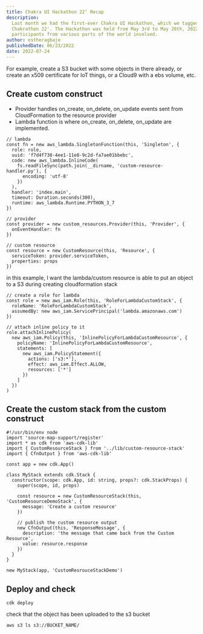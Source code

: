 ```yaml
---
title: Chakra UI Hackathon 22’ Recap
description:
  Last month we had the first-ever Chakra UI Hackathon, which we tagged the
  Chakrathon 22'. The Hackathon was held from May 3rd to May 20th, 2022, with
  participants from various parts of the world involved.
author: estheragbaje
publishedDate: 06/23/2022
date: 2022-07-24
---
```


For example, create a S3 bucket with some objects in there already, or create an x509 certificate for IoT things, or a Cloud9 with a ebs volume, etc.

## Create custom construct

- Provider handles on_create, on_delete, on_update events sent from CloudFormation to the resource provider
- Lambda function is where on_create, on_delete, on_update are implemented.

```tsx
// lambda
const fn = new aws_lambda.SingletonFunction(this, 'Singleton', {
  role: role,
  uuid: 'f7d4f730-4ee1-11e8-9c2d-fa7ae01bbebc',
  code: new aws_lambda.InlineCode(
    fs.readFileSync(path.join(__dirname, 'custom-resource-handler.py'), {
      encoding: 'utf-8'
    })
  ),
  handler: 'index.main',
  timeout: Duration.seconds(300),
  runtime: aws_lambda.Runtime.PYTHON_3_7
})

// provider
const provider = new custom_resources.Provider(this, 'Provider', {
  onEventHandler: fn
})

// custom resource
const resource = new CustomResource(this, 'Resource', {
  serviceToken: provider.serviceToken,
  properties: props
})
```

in this example, I want the lambda/custom resource is able to put an object to a S3 during creating cloudformation stack

```tsx
// create a role for lambda
const role = new aws_iam.Role(this, 'RoleForLambdaCustomStack', {
  roleName: 'RoleForLambdaCustomStack',
  assumedBy: new aws_iam.ServicePrincipal('lambda.amazonaws.com')
})

// attach inline policy to it
role.attachInlinePolicy(
  new aws_iam.Policy(this, 'InlinePolicyForLambdaCustomResource', {
    policyName: 'InlinePolicyForLambdaCustomResource',
    statements: [
      new aws_iam.PolicyStatement({
        actions: ['s3:*'],
        effect: aws_iam.Effect.ALLOW,
        resources: ['*']
      })
    ]
  })
)
```

## Create the custom stack from the custom construct

```tsx
#!/usr/bin/env node
import 'source-map-support/register'
import * as cdk from 'aws-cdk-lib'
import { CustomResourceStack } from '../lib/custom-resource-stack'
import { CfnOutput } from 'aws-cdk-lib'

const app = new cdk.App()

class MyStack extends cdk.Stack {
  constructor(scope: cdk.App, id: string, props?: cdk.StackProps) {
    super(scope, id, props)

    const resource = new CustomResourceStack(this, 'CustomResourceDemoStack', {
      message: 'Create a custom resource'
    })

    // publish the custom resource output
    new CfnOutput(this, 'ResponseMessage', {
      description: 'the message that came back from the Custom Resource',
      value: resource.response
    })
  }
}

new MyStack(app, 'CustomResrouceStackDemo')
```

## Deploy and check

```shell
cdk deploy
```

check that the object has been uploaded to the s3 bucket

```
aws s3 ls s3://BUCKET_NAME/
```
